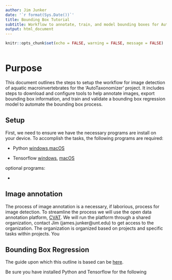```yaml
---
author: Jim Junker
date: '`r format(Sys.Date())`'
title: Bounding Box Tutorial
subtitle: Workflow to annotate, train, and model bounding boxes for AutoTaxonomizer
output: html_document
---
```


```r
knitr::opts_chunk$set(echo = FALSE, warning = FALSE, message = FALSE)

```

```r


```

# Purpose

This document outlines the steps to setup the workflow for image detection of aquatic macroinvertebrates for the 'AutoTaxonomizer' project. It includes steps to download and configure tools to help annotate images, export bounding box information, and train and validate a bounding box regression model to automate the bounding box process.

## Setup

First, we need to ensure we have the necessary programs are install on your device. To accomplish the tasks, the following programs are required:

- Python [windows](https://www.python.org/downloads/windows/),[macOS](https://www.python.org/downloads/macos/)

- Tensorflow [windows](https://www.tensorflow.org/install/pip#windows-wsl2), [macOS](https://www.tensorflow.org/install/pip#macos)

optional programs:

- 

## Image annotation

The process of image annotation is a necessary, if laborious, process for image detection. To streamline the process we will use the open data annotation platform, [CVAT](https://www.cvat.ai/). We will run the platform through a shared organization, contact Jim (james.junker@unt.edu) to get access to the organization. The organization is organized based on projects and specific tasks within projects. You 

## Bounding Box Regression

The guide upon which this outline is based can be [here](https://pyimagesearch.com/2020/10/05/object-detection-bounding-box-regression-with-keras-tensorflow-and-deep-learning/).

Be sure you have installed Python and Tensorflow for the following 




